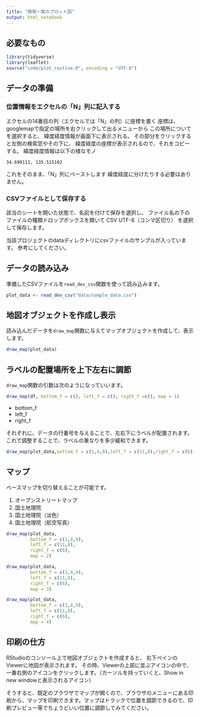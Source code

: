 ```yaml
---
title: "開発一覧のプロット図"
output: html_notebook
---
```


## 必要なもの

```r
library(tidyverse)
library(leaflet)
source("code/plot_routine.R", encoding = "UTF-8")
```

## データの準備

### 位置情報をエクセルの「N」列に記入する
 エクセルの14番目の列（エクセルでは「N」の列）に座標を書く
 座標は、googlemapで指定の場所を右クリックして出るメニューから
 この場所についてを選択すると、
 緯度経度情報が画面下に表示される。
 その部分をクリックすると左側の検索窓やその下に、
 緯度経度の座標が表示されるので、それをコピーする。
 緯度経度情報は以下の様なモノ

```
34.690111, 135.515102
```
 これをそのまま、「N」列にペーストします
 緯度経度に分けたりする必要はありません。

### CSVファイルとして保存する
 該当のシートを開いた状態で、名前を付けて保存を選択し、
 ファイル名の下のファイルの種類ドロップボックスを開いて
 CSV UTF-8（コンマ区切り）
 を選択して保存します。

当該プロジェクトのdataディレクトリにcsvファイルのサンプルが入っています。
参考にしてください。


## データの読み込み

準備したCSVファイルを`read_dev_csv`関数を使って読み込みます。


```r
plot_data <- read_dev_csv("data/sample_data.csv")
```


## 地図オブジェクトを作成し表示

読み込んだデータを`draw_map`関数に与えてマップオブジェクトを作成して、表示します。

```r
draw_map(plot_data)
```

## ラベルの配置場所を上下左右に調節

`draw_map`関数の引数は次のようになっていいます。

```r
draw_map(df, bottom_f = c(), left_f = c(), right_f =c(), map = 1)
```

- bottom_f
- left_f
- right_f

それぞれに、データの行番号を与えることで、左右下にラベルが配置されます。
これで調整することで、ラベルの重なりを多少緩和できます。

```r
draw_map(plot_data,bottom_f = c(1,4,9),left_f = c(11,8),right_f = c(6))
```

## マップ

ベースマップを切り替えることが可能です。

1. オープンストリートマップ
1. 国土地理院
1. 国土地理院（淡色）
1. 国土地理院（航空写真）

```r
draw_map(plot_data,
         bottom_f = c(1,4,9),
         left_f = c(11,8),
         right_f = c(6),
         map = 2)
```

```r
draw_map(plot_data,
         bottom_f = c(1,4,9),
         left_f = c(11,8),
         right_f = c(6),
         map = 3)
```

```r
draw_map(plot_data,
         bottom_f = c(1,4,9),
         left_f = c(11,8),
         right_f = c(6),
         map = 4)
```

## 印刷の仕方

RStudioのコンソール上で地図オブジェクトを作成すると、
右下ペインのViewerに地図が表示されます。
その時、Viewerの上部に並ぶアイコンの中で、一番右側のアイコンをクリックします。（カーソルを持っていくと、Show in new windowと表示されるアイコン）

そうすると、既定のブラウザでマップが開くので、ブラウザのメニューにある印刷から、マップを印刷できます。マップはドラックで位置を調節できるので、印刷プレビュー等でちょうどいい位置に調節してみてください。



